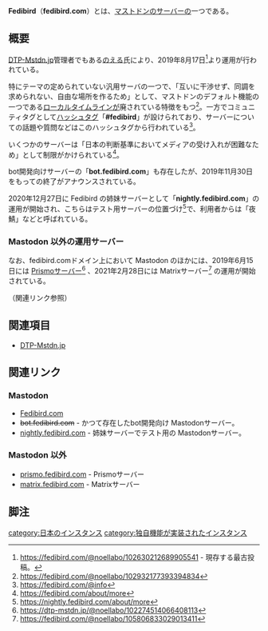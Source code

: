 {{Infobox instance
| Name          = {{Ruby|'''Fedibird.com'''|フェディバード ドット コム}}
| Domain        = https://fedibird.com
| Admin         = [https://dtp-mstdn.jp/@noellabo のえる]
| Country       = 日本国
| Start         = 2019年8月17日
| Alias = Fedibird, フェディバ, フェ鳥
}}
'''Fedibird'''（'''fedibird.com'''）とは、[[マストドン]]のサーバーの一つである。

==概要==
[[DTP-Mstdn.jp]]管理者でもある[https://dtp-mstdn.jp/@noellabo のえる]氏により、2019年8月17日<ref>https://fedibird.com/@noellabo/102630212689905541 - 現存する最古投稿。</ref>より運用が行われている。

特にテーマの定められていない汎用サーバの一つで、「互いに干渉せず、同調を求められない、自由な場所を作るため」として、マストドンのデフォルト機能の一つである[[ローカルタイムライン]]が廃されている特徴をもつ<ref>https://fedibird.com/@noellabo/102932177393394834</ref>。一方でコミュニティタグとして[[ハッシュタグ]]「'''#fedibird'''」が設けられており、サーバーについての話題や質問などはこのハッシュタグから行われている<ref>https://fedibird.com/@info</ref>。

いくつかのサーバーは「日本の判断基準においてメディアの受け入れが困難なため」として制限がかけられている<ref>https://fedibird.com/about/more</ref>。

bot開発向けサーバーの「'''bot.fedibird.com'''」も存在したが、2019年11月30日をもっての終了がアナウンスされている。

2020年12月27日に Fedibird の姉妹サーバーとして「'''nightly.fedibird.com'''」の運用が開始され、こちらはテスト用サーバーの位置づけ<ref>https://nightly.fedibird.com/about/more</ref>で、利用者からは「夜鯖」などと呼ばれている。

=== Mastodon 以外の運用サーバー ===
なお、fedibird.comドメイン上において Mastodon のほかには、2019年6月15日には [[Prismo]]サーバー<ref>https://dtp-mstdn.jp/@noellabo/102274514066408113</ref> 、2021年2月28日には Matrixサーバー<ref>https://fedibird.com/@noellabo/105806833029013411</ref> の運用が開始されている。

（関連リンク参照）

==関連項目==

*[[DTP-Mstdn.jp]]

== 関連リンク ==

=== Mastodon ===

* [https://fedibird.com Fedibird.com]
* <s>bot.fedibird.com</s> - かつて存在したbot開発向け Mastodonサーバー。
* [https://nightly.fedibird.com nightly.fedibird.com] - 姉妹サーバーでテスト用の Mastodonサーバー。

=== Mastodon 以外 ===

* [https://prismo.fedibird.com/ prismo.fedibird.com] - Prismoサーバー
* [https://matrix.fedibird.com matrix.fedibird.com] - Matrixサーバー

==脚注==
<references />

[[category:日本のインスタンス]]
[[category:独自機能が実装されたインスタンス]]